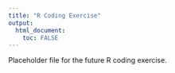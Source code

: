 ```yaml
---
title: "R Coding Exercise"
output: 
  html_document:
    toc: FALSE
---
```


Placeholder file for the future R coding exercise.




